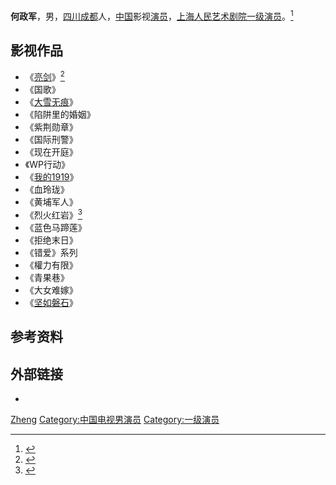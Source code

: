 {{BLPsources}}
{{艺人
|姓名 = 何政军
|类型 =男演员
|图片 = 
|图片尺寸 = 
|图片简介 = 
|职业 =[[演员|演员]]
|国籍 ={{PRC}}
|民族 =[[汉族|汉族]]
|出生日期 ={{Birth date and age|1962|06|16}} 
|出生地点 ={{PRC}}[[四川|四川]][[成都|成都]]
|语言 =[[汉语|汉语]]([[普通话|普通话]]、[[成都话|成都话]])
|教育程度 =[[大专|大专]]
|配偶 =范雨 
|儿女 =何雨果（女儿）
|出道作 =《WP行动》
|出道日期 =1985年
}}

'''何政军'''{{BD|1962年|6月16日|||CatIdx=H何}}，男，[[四川|四川]][[成都|成都]]人，[[中华人民共和国|中国]]影视[[演员|演员]]，[[上海人民艺术剧院|上海人民艺术剧院]][[一级演员|一级演员]]。<ref>{{Cite web |url=http://data.yule.sohu.com/star/data/14/14831/ |title=搜狐明星资料库相关资料 |accessdate=2011-07-27 |archive-date=2011-08-22 |archive-url=https://web.archive.org/web/20110822004910/http://data.yule.sohu.com/star/data/14/14831/ |dead-url=no }}</ref>

== 影视作品 ==
*《[[亮剑_(2006年电视剧)|亮剑]]》<ref>{{Cite web |url=http://yule.sohu.com/20050805/n226578861.shtml |title=搜狐娱乐 |accessdate=2011-07-27 |archive-date=2016-03-04 |archive-url=https://web.archive.org/web/20160304223215/http://yule.sohu.com/20050805/n226578861.shtml |dead-url=no }}</ref>
*《国歌》 
*《[[大雪无痕|大雪无痕]]》
*《陷阱里的婚姻》 
*《紫荆勋章》
*《国际刑警》
*《现在开庭》
*《WP行动》
*《[[我的1919|我的1919]]》 
*《血玲珑》
*《黄埔军人》
*《烈火红岩》<ref>{{Cite web |url=http://app.ent.ifeng.com/star/869 |title=凤凰网明星库 |accessdate=2011-07-27 |archive-date=2019-03-01 |archive-url=https://web.archive.org/web/20190301113639/http://app.ent.ifeng.com/star/869 |dead-url=no }}</ref>
*《蓝色马蹄莲》
*《拒绝末日》
*《错爱》系列
* 《權力有限》
* 《青果巷》
* 《大女难嫁》
* 《[[坚如磐石|坚如磐石]]》

== 参考资料 ==
{{reflist}}

== 外部链接 ==
* {{douban people}}

{{演员小作品}}
{{中国电影金凤凰奖}}

{{Authority control}}
{{DEFAULTSORT:HeZhengjun}}
[[Category:何姓|Zheng]]
[[Category:中国电视男演员|Category:中国电视男演员]]
[[Category:一级演员|Category:一级演员]]
